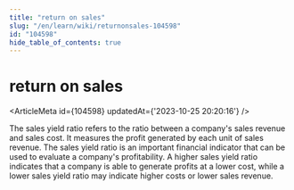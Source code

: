 ```yaml
---
title: "return on sales"
slug: "/en/learn/wiki/returnonsales-104598"
id: "104598"
hide_table_of_contents: true
---
```



<Breadcrumbs current="return on sales" />

# return on sales

<ArticleMeta id={104598} updatedAt={'2023-10-25 20:20:16'} />
<div className='border-solid border-b border-t-0 my-4 border-[var(--ifm-color-gray-300)]' />

The sales yield ratio refers to the ratio between a company's sales revenue and sales cost. It measures the profit generated by each unit of sales revenue. The sales yield ratio is an important financial indicator that can be used to evaluate a company's profitability. A higher sales yield ratio indicates that a company is able to generate profits at a lower cost, while a lower sales yield ratio may indicate higher costs or lower sales revenue.
